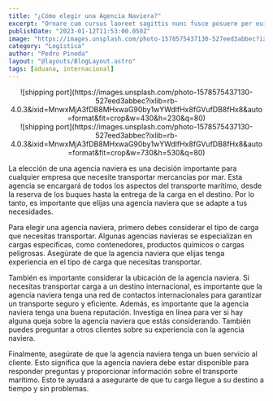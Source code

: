 ```yaml
---
title: "¿Cómo elegir una Agencia Naviera?"
excerpt: "Ornare cum cursus laoreet sagittis nunc fusce posuere per euismod dis vehicula a, semper fames lacus maecenas dictumst pulvinar neque enim non potenti. Torquent hac sociosqu eleifend potenti."
publishDate: "2023-01-12T11:53:00.050Z"
image: "https://images.unsplash.com/photo-1578575437130-527eed3abbec?ixlib=rb-4.0.3&ixid=MnwxMjA3fDB8MHxwaG90by1wYWdlfHx8fGVufDB8fHx8&auto=format&fit=crop&w=430&h=230&q=80"
category: "Logística"
author: "Pedro Pineda"
layout: "@layouts/BlogLayout.astro"
tags: [aduana, internacional]
---
```


<div class="block" align="center">
  <div class="sm:hidden">
    ![shipping port](https://images.unsplash.com/photo-1578575437130-527eed3abbec?ixlib=rb-4.0.3&ixid=MnwxMjA3fDB8MHxwaG90by1wYWdlfHx8fGVufDB8fHx8&auto=format&fit=crop&w=430&h=230&q=80)
  </div>
  <div class="hidden sm:block">
    ![shipping port](https://images.unsplash.com/photo-1578575437130-527eed3abbec?ixlib=rb-4.0.3&ixid=MnwxMjA3fDB8MHxwaG90by1wYWdlfHx8fGVufDB8fHx8&auto=format&fit=crop&w=730&h=530&q=80)
  </div>
</div>

La elección de una agencia naviera es una decisión importante para cualquier empresa que necesite transportar mercancías por mar. Esta agencia se encargará de todos los aspectos del transporte marítimo, desde la reserva de los buques hasta la entrega de la carga en el destino. Por lo tanto, es importante que elijas una agencia naviera que se adapte a tus necesidades.

Para elegir una agencia naviera, primero debes considerar el tipo de carga que necesitas transportar. Algunas agencias navieras se especializan en cargas específicas, como contenedores, productos químicos o cargas peligrosas. Asegúrate de que la agencia naviera que elijas tenga experiencia en el tipo de carga que necesitas transportar.

También es importante considerar la ubicación de la agencia naviera. Si necesitas transportar carga a un destino internacional, es importante que la agencia naviera tenga una red de contactos internacionales para garantizar un transporte seguro y eficiente. Además, es importante que la agencia naviera tenga una buena reputación. Investiga en línea para ver si hay alguna queja sobre la agencia naviera que estás considerando. También puedes preguntar a otros clientes sobre su experiencia con la agencia naviera.

Finalmente, asegúrate de que la agencia naviera tenga un buen servicio al cliente. Esto significa que la agencia naviera debe estar disponible para responder preguntas y proporcionar información sobre el transporte marítimo. Esto te ayudará a asegurarte de que tu carga llegue a su destino a tiempo y sin problemas.